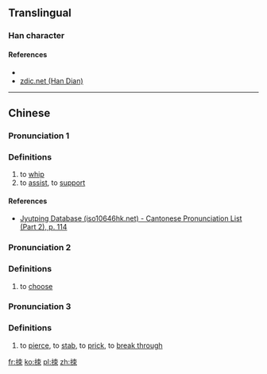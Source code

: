 ==Translingual==

===Han character===
{{Han char|rn=64|rad=手|as=06|sn=9|four=54092|canj=QDB|ids=⿰扌朿}}

====References====
* {{Han ref|kx=0428.200|dkj=12010|dj=0777.140|hdz=31867.060|uh=62FA|ud=25338|bh=CEE3|bd=52963}}
* [http://www.zdic.net/z/1a/js/62FA.htm zdic.net (Han Dian)]

----

==Chinese==
{{zh-forms}}

===Pronunciation 1===
{{zh-pron
|m=cè
|c=caak3
|mc=y
|oc=y
|ma=
|cat=v
}}

===Definitions===
# to [[whip]]
# to [[assist]], to [[support]]

====References====
* [http://www.iso10646hk.net/jp/document/download.jsp Jyutping Database (iso10646hk.net) - Cantonese Pronunciation List (Part 2), p. 114]

===Pronunciation 2===
{{zh-pron
|m=sè
|c=
|ma=
|cat=v
}}

===Definitions===
# to [[choose]]

===Pronunciation 3===
{{zh-pron
|m=chuò
|c=
|ma=
|cat=v
}}

===Definitions===
# to [[pierce]], to [[stab]], to [[prick]], to [[break through]]

[[fr:拺]]
[[ko:拺]]
[[pl:拺]]
[[zh:拺]]